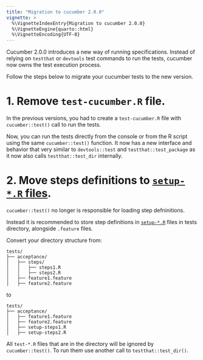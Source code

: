 ```yaml
---
title: "Migration to cucumber 2.0.0"
vignette: >
  %\VignetteIndexEntry{Migration to cucumber 2.0.0}
  %\VignetteEngine{quarto::html}
  %\VignetteEncoding{UTF-8}
---
```


Cucumber 2.0.0 introduces a new way of running specifications. Instead of relying on `testthat` or `devtools` test commands to run the tests, cucumber now owns the test execution process.

Follow the steps below to migrate your cucumber tests to the new version.

# 1. Remove `test-cucumber.R` file.

In the previous versions, you had to create a `test-cucumber.R` file with `cucumber::test()` call to run the tests.

Now, you can run the tests directly from the console or from the R script using the same `cucumber::test()` function. It now has a new interface and behavior that very similar to `devtools::test` and `testthat::test_package` as it now also calls `testthat::test_dir` internally.

# 2. Move steps definitions to [`setup-*.R` files](https://testthat.r-lib.org/articles/special-files.html#setup-files).

`cucumber::test()` no longer is responsible for loading step defninitions.

Instead it is recommended to store step definitions in [`setup-*.R`](https://testthat.r-lib.org/articles/special-files.html#setup-files) files in tests directory, alongside `.feature` files.

Convert your directory structure from:

```
tests/
├── acceptance/
│   ├── steps/
│   │   ├── steps1.R
│   │   ├── steps2.R
│   ├── feature1.feature
│   ├── feature2.feature
```

to

```
tests/
├── acceptance/
│   ├── feature1.feature
│   ├── feature2.feature
│   ├── setup-steps1.R
│   ├── setup-steps2.R
```

All `test-*.R` files that are in the directory will be ignored by `cucumber::test()`. To run them use another call to `testthat::test_dir()`.
